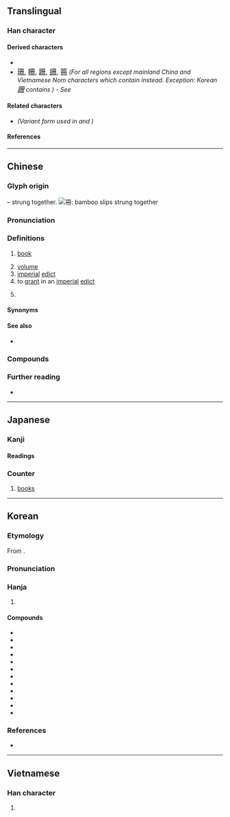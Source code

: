 {{also|册|𠕁}}
{{character info}}
==Translingual==

===Han character===
{{Han char|rn=13|rad=冂|as=03|sn=5|four=77440|canj=BT,XBT|ids=⿻冂卄,⿻𦉫一}}

====Derived characters====
* {{l|mul|[[𭇒]], [[姍]], [[柵]], [[𣧱]], [[𦙱]],<!-- Note: 𧧚 is incorrect - Contains ⿻冊丨 --> [[𪑃]], [[刪]], [[𮟰]], [[𠂨]], [[𣫳]], [[𣌧]]}}
*  <span style="font-size:medium;" lang="zh-hant">[[珊#Translingual|珊]], [[粣#Translingual|粣]], [[跚#Translingual|跚]], [[銏#Translingual|銏]], [[笧#Translingual|笧]]</span> ''(For all regions except mainland China and Vietnamese Nom characters which contain {{l|mul|册}} instead. Exception: Korean <span style="font-size:medium;" lang="ko">[[跚#Translingual|跚]]</span> contains {{l|mul|册}}) - See {{w|Han unification}}''

====Related characters====
* {{l|mul|[[册]]}} ''(Variant form used in {{w|simplified Chinese}} and {{w|History of writing in Vietnam|Vietnamese Nom}})''

====References====
{{Han ref|kx=0129.010|dkj=01515|dj=0289.200|hdz=10099.050|uh=518A}}

----

==Chinese==
{{zh-forms|s=册|alt=𠕁}}
{{zh-wp|lzh|nan:chheh}}

===Glyph origin===
{{Han etym}}
{{liushu|p}} – {{w|bamboo slips}} strung together.
[[File:Military documents on bamboo slips scroll in Han Dynasty 01.jpg|thumb|冊: bamboo slips strung together]]

===Pronunciation===
{{zh-pron
|m=cè
|ma=Zh-cè.ogg
|c=caak3
|h=pfs=chhak;gd=cag5
|md=cháh
|mn=xm,qz,jj,tw:chheh/zz,pn:chheeh/zp:seh/xm,zz,tw:chhek/qz:chhiak
|mn_note=chheh/chheeh - vernacular; chhek/chhiak - literary
|mn-t=cêh4
|w=4tshaq
|mc=y
|oc=y
|cat=n,v,cls
}}

===Definitions===
{{zh-hanzi}}

# {{lb|zh|literary|or|Min Nan}} [[book]]
# [[volume]]
# [[imperial]] [[edict]]
# to [[grant]] in an [[imperial]] [[edict]]
#: {{zh-x|冊立|to hold a coronation ceremony}}
# {{zh-classifier|[[book]]s}}

====Synonyms====
{{zh-dial|書}}

====See also====
* {{zh-l|書}}

===Compounds===
{{zh-der|冊書|四柱冊|冊正|丁口冊|列冊|冊封|底冊|人手一冊|冊立|帳冊|冊子|冊命|分冊|冊頁|冊府元龜|冊府|冊葉|哀冊|冊籍|小冊子|史冊|兔園冊|副冊|名冊|畫冊|捐冊|旅遊手冊|檔冊|留言冊|清冊|書冊|樣冊子|手冊|方冊|符冊|簡冊|花名冊|點名冊|長冊|黃冊|魚鱗圖冊|高文大冊|高文典冊|紀念冊|簿冊|註冊|註冊商標|羊冊|照冊|教冊:kà-chheh;Min Nan|尪仔冊:ang-á-chheh;Min Nan|讀冊:tha̍k-chheh;Min Nan|參考冊:chham-khó-chheh;Min Nan|古冊:kó͘-chheh;Min Nan}}

===Further reading===
* {{thcwd|1322}}

{{zh-cat|Elementary}}

----

==Japanese==

===Kanji===
{{ja-kanji|grade=6|rs=冂03}}

====Readings====
{{ja-readings
|goon=しゃく
|kanon=さく
|kanyoon=さつ
|kun=ふみ-
}}

===Counter===
{{ja-pos|さつ|counter}}

# [[book]]s

----

==Korean==

===Etymology===
From {{der|ko|ltc|sort=책|-}} {{ltc-l|冊}}.
{{hanja-ety
|dk={{okm-inline|ᄎᆡᆨ〮|chóyk}}
|m={{okm-inline|ᄎᆡᆨ〮|chóyk}}
|mh={{okm-inline|[[책#book|ᄎᆡᆨ〮]]|chóyk}}
|ml=儒學#상34B
}}

===Pronunciation===
{{ko-hanja-pron|책}}

===Hanja===
{{ko-hanja-search}}
{{ko-hanja|책|책}}

# {{hanja form of|책|[[book]]}}

====Compounds====
{{der-top3|Compounds}}
* {{ko-l|책방|冊房}}
* {{ko-l|책상|冊床}}
* {{ko-l|책자|冊子}}
* {{ko-l|서책|書冊}}
* {{ko-l|공책|空冊}}
* {{ko-l|책력|冊曆}}
* {{ko-l|책봉|冊封}}
* {{ko-l|책장|冊欌}}
* {{ko-l|별책|別冊}}
* {{ko-l|분책|分冊}}
* {{ko-l|책명|冊名}}
* {{ko-l|책제|冊題}}
{{der-bottom}}

===References===
* {{R:hanjadoc|670}}

----

==Vietnamese==

===Han character===
{{vi-readings|reading=sách|rs=冂03}}

# {{han tu form of|sách|[[book]]}}